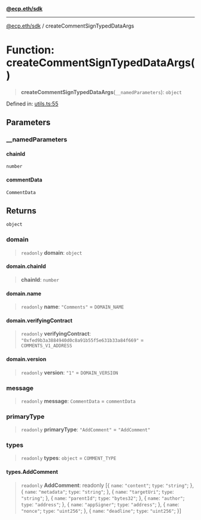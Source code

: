 [**@ecp.eth/sdk**](/sdk-reference/default/index.mdx)

***

[@ecp.eth/sdk](/sdk-reference/default/index.mdx) / createCommentSignTypedDataArgs

# Function: createCommentSignTypedDataArgs()

> **createCommentSignTypedDataArgs**(`__namedParameters`): `object`

Defined in: [utils.ts:55](https://github.com/ecp-eth/comments-monorepo/blob/main/packages/sdk/src/utils.ts#L55)

## Parameters

### \_\_namedParameters

#### chainId

`number`

#### commentData

`CommentData`

## Returns

`object`

### domain

> `readonly` **domain**: `object`

#### domain.chainId

> **chainId**: `number`

#### domain.name

> `readonly` **name**: `"Comments"` = `DOMAIN_NAME`

#### domain.verifyingContract

> `readonly` **verifyingContract**: `"0xfed9b3a3884940d0c8a91b55f5e631b33a84f669"` = `COMMENTS_V1_ADDRESS`

#### domain.version

> `readonly` **version**: `"1"` = `DOMAIN_VERSION`

### message

> `readonly` **message**: `CommentData` = `commentData`

### primaryType

> `readonly` **primaryType**: `"AddComment"` = `"AddComment"`

### types

> `readonly` **types**: `object` = `COMMENT_TYPE`

#### types.AddComment

> `readonly` **AddComment**: readonly \[\{ `name`: `"content"`; `type`: `"string"`; \}, \{ `name`: `"metadata"`; `type`: `"string"`; \}, \{ `name`: `"targetUri"`; `type`: `"string"`; \}, \{ `name`: `"parentId"`; `type`: `"bytes32"`; \}, \{ `name`: `"author"`; `type`: `"address"`; \}, \{ `name`: `"appSigner"`; `type`: `"address"`; \}, \{ `name`: `"nonce"`; `type`: `"uint256"`; \}, \{ `name`: `"deadline"`; `type`: `"uint256"`; \}\]
